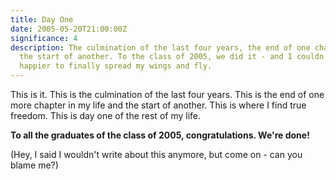 ```yaml
---
title: Day One
date: 2005-05-20T21:00:00Z
significance: 4
description: The culmination of the last four years, the end of one chapter and
  the start of another. To the class of 2005, we did it - and I couldn't be
  happier to finally spread my wings and fly.
---
```


This is it.
This is the culmination of the last four years.
This is the end of one more chapter in my life and the start of another.
This is where I find true freedom.
This is day one of the rest of my life.

**To all the graduates of the class of 2005, congratulations. We're done!**

(Hey, I said I wouldn't write about this anymore, but come on - can you blame me?)
